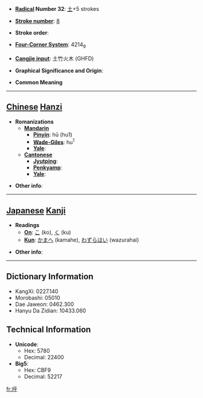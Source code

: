* '''[[Wiktionary:Chinese radical index| Radical]] Number 32''': [[Wiktionary:Chinese radical index 土|土]]+5 strokes

* '''[[Wiktionary:Chinese total strokes index|Stroke number]]''': [[Wiktionary:Chinese total strokes index 8|8]]

* '''Stroke order''': 

* '''[[Wiktionary:Chinese four corner index|Four-Corner System]]''': 4214<sub>9</sub>

* '''[[Wiktionary:Chinese Cangjie index|Cangjie input]]''': 土竹火木 (GHFD)

* '''Graphical Significance and Origin''': 

* '''Common Meaning'''

----

== [[Chinese]] [[Hanzi]] ==

* '''Romanizations'''
** '''[[Mandarin]]'''
*** '''[[Pinyin]]''': hū (hu1)
*** '''[[Wade-Giles]]''': hu<sup>1</sup>
*** '''[[Yale]]''': 
** '''[[Cantonese]]'''
*** '''[[Jyutping]]''':
*** '''[[Penkyamp]]''': 
*** '''[[Yale]]''': 

* '''Other info''': 

----

== [[Japanese]] [[Kanji]] ==

* '''Readings'''
** '''[[On]]''': [[こ]] (ko), [[く]] (ku)
** '''[[Kun]]''': [[かまへ]] (kamahe), [[わずらはい]] (wazurahai)

* '''Other info''':  

----

== Dictionary Information ==

* KangXi: 0227.140
* Morobashi: 05010
* Dae Jaweon: 0462.300
* Hanyu Da Zidian: 10433.060

== Technical Information ==

* '''Unicode''':
** Hex: 5780
** Decimal: 22400
* '''Big5''':
** Hex: CBF9
** Decimal: 52217

[[fr:垀]]